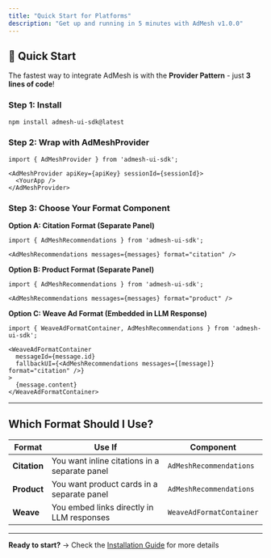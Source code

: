 ```yaml
---
title: "Quick Start for Platforms"
description: "Get up and running in 5 minutes with AdMesh v1.0.0"
---
```


## 🚀 Quick Start

The fastest way to integrate AdMesh is with the **Provider Pattern** - just **3 lines of code**!

### Step 1: Install
```bash
npm install admesh-ui-sdk@latest
```

### Step 2: Wrap with AdMeshProvider
```tsx
import { AdMeshProvider } from 'admesh-ui-sdk';

<AdMeshProvider apiKey={apiKey} sessionId={sessionId}>
  <YourApp />
</AdMeshProvider>
```

### Step 3: Choose Your Format Component

**Option A: Citation Format (Separate Panel)**
```tsx
import { AdMeshRecommendations } from 'admesh-ui-sdk';

<AdMeshRecommendations messages={messages} format="citation" />
```

**Option B: Product Format (Separate Panel)**
```tsx
import { AdMeshRecommendations } from 'admesh-ui-sdk';

<AdMeshRecommendations messages={messages} format="product" />
```

**Option C: Weave Ad Format (Embedded in LLM Response)**
```tsx
import { WeaveAdFormatContainer, AdMeshRecommendations } from 'admesh-ui-sdk';

<WeaveAdFormatContainer
  messageId={message.id}
  fallbackUI={<AdMeshRecommendations messages={[message]} format="citation" />}
>
  {message.content}
</WeaveAdFormatContainer>
```

---

## Which Format Should I Use?

| Format | Use If | Component |
|--------|--------|-----------|
| **Citation** | You want inline citations in a separate panel | `AdMeshRecommendations` |
| **Product** | You want product cards in a separate panel | `AdMeshRecommendations` |
| **Weave** | You embed links directly in LLM responses | `WeaveAdFormatContainer` |

---

**Ready to start?** → Check the [Installation Guide](/ui-sdk/installation) for more details


